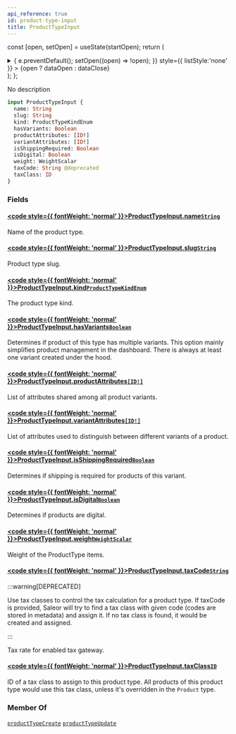 ```yaml
---
api_reference: true
id: product-type-input
title: ProductTypeInput
---
```






const [open, setOpen] = useState(startOpen);
return (
<details {...(open ? { open: true } : {})} className="details" style={{ border:'none', boxShadow:'none', background:'var(--ifm-background-color)' }}>
<summary
onClick={(e) => {
e.preventDefault();
setOpen((open) => !open);
}}
style={{ listStyle:'none' }} >
{open ? dataOpen : dataClose}
</summary>
{open && children}
</details>
);
};

No description

```graphql
input ProductTypeInput {
  name: String
  slug: String
  kind: ProductTypeKindEnum
  hasVariants: Boolean
  productAttributes: [ID!]
  variantAttributes: [ID!]
  isShippingRequired: Boolean
  isDigital: Boolean
  weight: WeightScalar
  taxCode: String @deprecated
  taxClass: ID
}
```

### Fields

#### [<code style={{ fontWeight: 'normal' }}>ProductTypeInput.<b>name</b></code>](#)<Bullet />[`String`](../../../api-reference/miscellaneous/scalars/string.mdx) <Badge class="badge badge--secondary" text="scalar"/> <Badge class="badge badge--secondary" text="miscellaneous"/>

Name of the product type.

#### [<code style={{ fontWeight: 'normal' }}>ProductTypeInput.<b>slug</b></code>](#)<Bullet />[`String`](../../../api-reference/miscellaneous/scalars/string.mdx) <Badge class="badge badge--secondary" text="scalar"/> <Badge class="badge badge--secondary" text="miscellaneous"/>

Product type slug.

#### [<code style={{ fontWeight: 'normal' }}>ProductTypeInput.<b>kind</b></code>](#)<Bullet />[`ProductTypeKindEnum`](../../../api-reference/products/enums/product-type-kind-enum.mdx) <Badge class="badge badge--secondary" text="enum"/> <Badge class="badge badge--secondary" text="products"/>

The product type kind.

#### [<code style={{ fontWeight: 'normal' }}>ProductTypeInput.<b>hasVariants</b></code>](#)<Bullet />[`Boolean`](../../../api-reference/miscellaneous/scalars/boolean.mdx) <Badge class="badge badge--secondary" text="scalar"/> <Badge class="badge badge--secondary" text="miscellaneous"/>

Determines if product of this type has multiple variants. This option mainly simplifies product management in the dashboard. There is always at least one variant created under the hood.

#### [<code style={{ fontWeight: 'normal' }}>ProductTypeInput.<b>productAttributes</b></code>](#)<Bullet />[`[ID!]`](../../../api-reference/miscellaneous/scalars/id.mdx) <Badge class="badge badge--secondary" text="list"/> <Badge class="badge badge--secondary" text="scalar"/> <Badge class="badge badge--secondary" text="miscellaneous"/>

List of attributes shared among all product variants.

#### [<code style={{ fontWeight: 'normal' }}>ProductTypeInput.<b>variantAttributes</b></code>](#)<Bullet />[`[ID!]`](../../../api-reference/miscellaneous/scalars/id.mdx) <Badge class="badge badge--secondary" text="list"/> <Badge class="badge badge--secondary" text="scalar"/> <Badge class="badge badge--secondary" text="miscellaneous"/>

List of attributes used to distinguish between different variants of a product.

#### [<code style={{ fontWeight: 'normal' }}>ProductTypeInput.<b>isShippingRequired</b></code>](#)<Bullet />[`Boolean`](../../../api-reference/miscellaneous/scalars/boolean.mdx) <Badge class="badge badge--secondary" text="scalar"/> <Badge class="badge badge--secondary" text="miscellaneous"/>

Determines if shipping is required for products of this variant.

#### [<code style={{ fontWeight: 'normal' }}>ProductTypeInput.<b>isDigital</b></code>](#)<Bullet />[`Boolean`](../../../api-reference/miscellaneous/scalars/boolean.mdx) <Badge class="badge badge--secondary" text="scalar"/> <Badge class="badge badge--secondary" text="miscellaneous"/>

Determines if products are digital.

#### [<code style={{ fontWeight: 'normal' }}>ProductTypeInput.<b>weight</b></code>](#)<Bullet />[`WeightScalar`](../../../api-reference/miscellaneous/scalars/weight-scalar.mdx) <Badge class="badge badge--secondary" text="scalar"/> <Badge class="badge badge--secondary" text="miscellaneous"/>

Weight of the ProductType items.

#### [<code style={{ fontWeight: 'normal' }}>ProductTypeInput.<b>taxCode</b></code>](#)<Bullet />[`String`](../../../api-reference/miscellaneous/scalars/string.mdx) <Badge class="badge badge--deprecated badge--secondary" text="deprecated"/> <Badge class="badge badge--secondary" text="scalar"/> <Badge class="badge badge--secondary" text="miscellaneous"/>

:::warning[DEPRECATED]

Use tax classes to control the tax calculation for a product type. If taxCode is provided, Saleor will try to find a tax class with given code (codes are stored in metadata) and assign it. If no tax class is found, it would be created and assigned.

:::

Tax rate for enabled tax gateway.

#### [<code style={{ fontWeight: 'normal' }}>ProductTypeInput.<b>taxClass</b></code>](#)<Bullet />[`ID`](../../../api-reference/miscellaneous/scalars/id.mdx) <Badge class="badge badge--secondary" text="scalar"/> <Badge class="badge badge--secondary" text="miscellaneous"/>

ID of a tax class to assign to this product type. All products of this product type would use this tax class, unless it's overridden in the `Product` type.

### Member Of

[`productTypeCreate`](../../../api-reference/products/mutations/product-type-create.mdx) <Badge class="badge badge--secondary" text="mutation"/><Bullet />[`productTypeUpdate`](../../../api-reference/products/mutations/product-type-update.mdx) <Badge class="badge badge--secondary" text="mutation"/>
